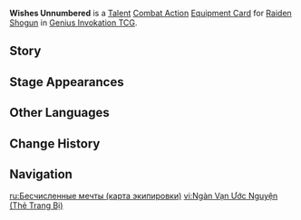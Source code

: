 {{About|the [[Genius Invokation TCG]] Equipment Card|[[Raiden Shogun]]'s [[1st Ascension Passive]]|Wishes Unnumbered}}
{{Genius Invokation TCG Infobox
|title     = Wishes Unnumbered
|id        = 214071
|image     = Wishes Unnumbered Equipment Card.png
|type      = Equipment Card
|group     = Talent;Combat Action
|character = Raiden Shogun
|skill     = Secret Art: Musou Shinsetsu
|effect    = '''Combat Action''': When your active character is '''Raiden Shogun''', equip this card.<br>After Raiden Shogun equips this card, immediately use '''[[Secret Art: Musou Shinsetsu (Character Card Skill)|Secret Art: Musou Shinsetsu]]''' once.<br>When your Raiden Shogun, who has this card equipped, uses Secret Art: Musou Shinsetsu, it will deal +1 additional DMG for every point of Resolve consumed.
|matching  = 4
|element   = Electro
|energy    = 2
|source1   = Achieve victory within 6 Rounds in [[Genius Invokation TCG/Stage/Ei/Friendly Fracas|Friendly Fracas (Ei)]]
|source2   = Win with less than 2 characters defeated in [[Genius Invokation TCG/Stage/Ei/Friendly Fracas|Friendly Fracas (Ei)]]
}}
'''Wishes Unnumbered''' is a [[Talent Card|Talent]] [[Combat Action Card|Combat Action]] [[Equipment Card]] for [[Raiden Shogun (Character Card)|Raiden Shogun]] in [[Genius Invokation TCG]].

==Story==
{{Description|Shine down, baleful omen!|title=Raiden Shogun: Wishes Unnumbered}}

==Stage Appearances==
{{Genius Invokation TCG Stage Appearances}}

==Other Languages==
{{Other Languages|Wishes Unnumbered}}

==Change History==
{{Change History|3.7}}

==Navigation==
{{Genius Invokation TCG Navbox|Equipment Card}}

[[ru:Бесчисленные мечты (карта экипировки)]]
[[vi:Ngàn Vạn Ước Nguyện (Thẻ Trang Bị)]]